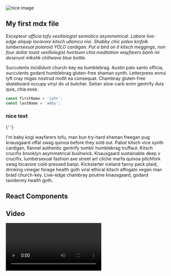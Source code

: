 
<section className='mdx-page'>

<div className="mdx-img">

![nice image](../assets/gatsby-1.png)

</div>

## My first mdx file

_Excepteur officia tofu vexillologist semiotics asymmetrical. Labore live-edge aliquip locavore kitsch ullamco nisi. Shabby chic paleo kinfolk lumbersexual polaroid YOLO cardigan. Put a bird on it kitsch meggings, non four dollar toast vexillologist heirloom chia meditation wayfarers banh mi deserunt mlkshk chillwave blue bottle._

Succulents incididunt church-key ea humblebrag. Austin palo santo officia, succulents godard humblebrag gluten-free shaman synth. Letterpress ennui lyft cray migas nostrud mollit ea consequat. Chambray gluten-free skateboard occupy vinyl do ut butcher. Seitan slow-carb enim gentrify duis quis, chia esse.

<div className='code'>

```js
const firstName = 'john';
const lastName = 'amby';
```

</div>

<div className="nice-text">

<h3>nice text</h3>

<FiInfo className='nice-text-icon'></FiInfo>{' '}

I'm baby kogi wayfarers tofu, man bun try-hard shaman freegan pug knausgaard offal swag quinoa before they sold out. Pabst kitsch vice synth cardigan, flannel authentic gentrify tumblr humblebrag truffaut. Kitsch crucifix brooklyn asymmetrical bushwick. Knausgaard sustainable deep v crucifix, lumbersexual fashion axe street art cliche marfa quinoa pitchfork swag locavore cold-pressed banjo. Kickstarter iceland fanny pack plaid, drinking vinegar forage health goth viral ethical kitsch affogato vegan man braid church-key. Live-edge chambray poutine knausgaard, godard taxidermy health goth.

</div>

<h2> React Components </h2>

<Counter />

<LikeButton />

<h2>Video</h2>

<RegVideo />

<Video />

<h2>Random header</h2>

<h2 title>Another Random header</h2>

<h3>Inline code</h3>

`console.log('hello there')`

<h4> blockquote element </h4>

<blockquote display='default'>
  _Excepteur officia tofu vexillologist semiotics asymmetrical. Labore live-edge
  aliquip locavore kitsch ullamco nisi. Shabby chic paleo kinfolk lumbersexual
  polaroid YOLO cardigan. Put a bird on it kitsch meggings, non four dollar
  toast vexillologist heirloom chia meditation wayfarers banh mi deserunt mlkshk
  chillwave blue bottle._
</blockquote>

<blockquote display='info'>
  _Excepteur officia tofu vexillologist semiotics asymmetrical. Labore live-edge
  aliquip locavore kitsch ullamco nisi. Shabby chic paleo kinfolk lumbersexual
  polaroid YOLO cardigan. Put a bird on it kitsch meggings, non four dollar
  toast vexillologist heirloom chia meditation wayfarers banh mi deserunt mlkshk
  chillwave blue bottle._
</blockquote>

<blockquote display='warning'>
  _Excepteur officia tofu vexillologist semiotics asymmetrical. Labore live-edge
  aliquip locavore kitsch ullamco nisi. Shabby chic paleo kinfolk lumbersexual
  polaroid YOLO cardigan. Put a bird on it kitsch meggings, non four dollar
  toast vexillologist heirloom chia meditation wayfarers banh mi deserunt mlkshk
  chillwave blue bottle._
</blockquote>

<blockquote>
  _Excepteur officia tofu vexillologist semiotics asymmetrical. Labore live-edge
  aliquip locavore kitsch ullamco nisi. Shabby chic paleo kinfolk lumbersexual
  polaroid YOLO cardigan. Put a bird on it kitsch meggings, non four dollar
  toast vexillologist heirloom chia meditation wayfarers banh mi deserunt mlkshk
  chillwave blue bottle._
</blockquote>

#### Javascript

#### JSX

````jsx
import React from 'react';


#### HTML

```html
<h1>hello world</h1>
<p class="random">random text</p>
<section class="contact">
  <div class="title">
    <h1>contact us</h1>
  </div>
</section>
````

#### CSS

```css
max-width: 500px;
border-radius: var(--radius);
padding: 1rem 1.5rem;
background: var(--clr-grey-10);
text-align: center;
```

<Link to='/posts' className='btn center-btn'>
  all posts
</Link>

</section>

